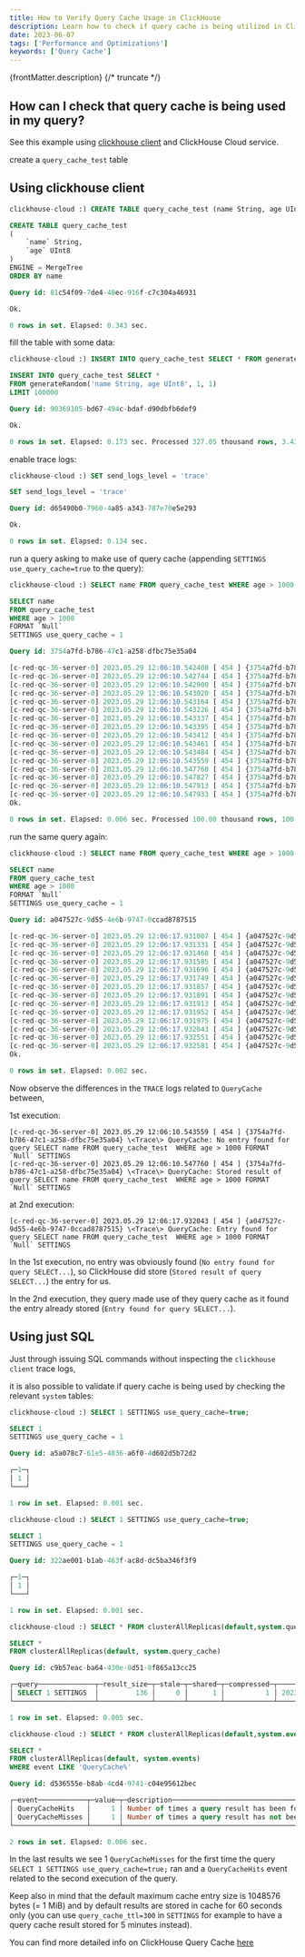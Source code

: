 ```yaml
---
title: How to Verify Query Cache Usage in ClickHouse
description: Learn how to check if query cache is being utilized in ClickHouse using `clickhouse-client` trace logs or SQL commands.
date: 2023-06-07
tags: ['Performance and Optimizations']
keywords: ['Query Cache']
---
```


{frontMatter.description}
{/* truncate */}

## How can I check that query cache is being used in my query?

See this example using [clickhouse client](https://clickhouse.com/docs/en/interfaces/cli) and ClickHouse Cloud service.

create a `query_cache_test` table

## Using clickhouse client

```sql
clickhouse-cloud :) CREATE TABLE query_cache_test (name String, age UInt8) ENGINE =MergeTree ORDER BY name

CREATE TABLE query_cache_test
(
    `name` String,
    `age` UInt8
)
ENGINE = MergeTree
ORDER BY name

Query id: 81c54f09-7de4-48ec-916f-c7c304a46931

Ok.

0 rows in set. Elapsed: 0.343 sec.
```

fill the table with some data:

```sql
clickhouse-cloud :) INSERT INTO query_cache_test SELECT * FROM generateRandom('name String, age UInt8',1,1) LIMIT 100000;

INSERT INTO query_cache_test SELECT *
FROM generateRandom('name String, age UInt8', 1, 1)
LIMIT 100000

Query id: 90369105-bd67-494c-bdaf-d90dbfb6def9

Ok.

0 rows in set. Elapsed: 0.173 sec. Processed 327.05 thousand rows, 3.43 MB (1.89 million rows/s., 19.86 MB/s.)
```

enable trace logs:

```sql
clickhouse-cloud :) SET send_logs_level = 'trace'

SET send_logs_level = 'trace'

Query id: d65490b0-7960-4a85-a343-787e70e5e293

Ok.

0 rows in set. Elapsed: 0.134 sec.
```

run a query asking to make use of query cache (appending `SETTINGS use_query_cache=true` to the query):

```sql
clickhouse-cloud :) SELECT name FROM query_cache_test WHERE age > 1000 FORMAT Null SETTINGS use_query_cache=true;

SELECT name
FROM query_cache_test
WHERE age > 1000
FORMAT `Null`
SETTINGS use_query_cache = 1

Query id: 3754a7fd-b786-47c1-a258-dfbc75e35a04

[c-red-qc-36-server-0] 2023.05.29 12:06:10.542408 [ 454 ] {3754a7fd-b786-47c1-a258-dfbc75e35a04} \<Debug\> executeQuery: (from 151.53.3.113:50412, user: tony) SELECT name FROM query_cache_test  WHERE age > 1000 FORMAT Null SETTINGS use_query_cache=true; (stage: Complete)
[c-red-qc-36-server-0] 2023.05.29 12:06:10.542744 [ 454 ] {3754a7fd-b786-47c1-a258-dfbc75e35a04} \<Debug\> InterpreterSelectQuery: MergeTreeWhereOptimizer: condition "age > 1000" moved to PREWHERE
[c-red-qc-36-server-0] 2023.05.29 12:06:10.542900 [ 454 ] {3754a7fd-b786-47c1-a258-dfbc75e35a04} \<Debug\> InterpreterSelectQuery: MergeTreeWhereOptimizer: condition "age > 1000" moved to PREWHERE
[c-red-qc-36-server-0] 2023.05.29 12:06:10.543020 [ 454 ] {3754a7fd-b786-47c1-a258-dfbc75e35a04} \<Trace\> ContextAccess (tony): Access granted: SELECT(name, age) ON tony.test
[c-red-qc-36-server-0] 2023.05.29 12:06:10.543164 [ 454 ] {3754a7fd-b786-47c1-a258-dfbc75e35a04} \<Trace\> ContextAccess (tony): Access granted: SELECT(name, age) ON tony.test
[c-red-qc-36-server-0] 2023.05.29 12:06:10.543226 [ 454 ] {3754a7fd-b786-47c1-a258-dfbc75e35a04} \<Trace\> InterpreterSelectQuery: FetchColumns -> Complete
[c-red-qc-36-server-0] 2023.05.29 12:06:10.543337 [ 454 ] {3754a7fd-b786-47c1-a258-dfbc75e35a04} \<Debug\> tony.test (e61a107c-e7f8-4445-825f-88f85c72f7e9) (SelectExecutor): Key condition: unknown
[c-red-qc-36-server-0] 2023.05.29 12:06:10.543395 [ 454 ] {3754a7fd-b786-47c1-a258-dfbc75e35a04} \<Debug\> tony.test (e61a107c-e7f8-4445-825f-88f85c72f7e9) (SelectExecutor): Selected 1/1 parts by partition key, 1 parts by primary key, 12/12 marks by primary key, 12 marks to read from 1 ranges
[c-red-qc-36-server-0] 2023.05.29 12:06:10.543412 [ 454 ] {3754a7fd-b786-47c1-a258-dfbc75e35a04} \<Trace\> tony.test (e61a107c-e7f8-4445-825f-88f85c72f7e9) (SelectExecutor): Spreading mark ranges among streams (default reading)
[c-red-qc-36-server-0] 2023.05.29 12:06:10.543461 [ 454 ] {3754a7fd-b786-47c1-a258-dfbc75e35a04} \<Trace\> MergeTreeBaseSelectProcessor: PREWHERE condition was split into 1 steps: "greater(age, 1000)"
[c-red-qc-36-server-0] 2023.05.29 12:06:10.543484 [ 454 ] {3754a7fd-b786-47c1-a258-dfbc75e35a04} \<Trace\> MergeTreeInOrderSelectProcessor: Reading 1 ranges in order from part all_0_0_0, approx. 100000 rows starting from 0
[c-red-qc-36-server-0] 2023.05.29 12:06:10.543559 [ 454 ] {3754a7fd-b786-47c1-a258-dfbc75e35a04} \<Trace\> QueryCache: No entry found for query SELECT name FROM query_cache_test  WHERE age > 1000 FORMAT `Null` SETTINGS
[c-red-qc-36-server-0] 2023.05.29 12:06:10.547760 [ 454 ] {3754a7fd-b786-47c1-a258-dfbc75e35a04} \<Trace\> QueryCache: Stored result of query SELECT name FROM query_cache_test  WHERE age > 1000 FORMAT `Null` SETTINGS
[c-red-qc-36-server-0] 2023.05.29 12:06:10.547827 [ 454 ] {3754a7fd-b786-47c1-a258-dfbc75e35a04} \<Debug\> executeQuery: Read 100000 rows, 97.66 KiB in 0.005508 sec., 18155410.31227306 rows/sec., 17.31 MiB/sec.
[c-red-qc-36-server-0] 2023.05.29 12:06:10.547913 [ 454 ] {3754a7fd-b786-47c1-a258-dfbc75e35a04} \<Debug\> MemoryTracker: Peak memory usage (for query): 451.89 KiB.
[c-red-qc-36-server-0] 2023.05.29 12:06:10.547933 [ 454 ] {3754a7fd-b786-47c1-a258-dfbc75e35a04} \<Debug\> TCPHandler: Processed in 0.005911032 sec.
Ok.

0 rows in set. Elapsed: 0.006 sec. Processed 100.00 thousand rows, 100.00 KB (17.56 million rows/s., 17.56 MB/s.)
```

run the same query again:

```sql
clickhouse-cloud :) SELECT name FROM query_cache_test WHERE age > 1000 FORMAT Null SETTINGS use_query_cache=true;

SELECT name
FROM query_cache_test
WHERE age > 1000
FORMAT `Null`
SETTINGS use_query_cache = 1

Query id: a047527c-9d55-4e6b-9747-0ccad8787515

[c-red-qc-36-server-0] 2023.05.29 12:06:17.931007 [ 454 ] {a047527c-9d55-4e6b-9747-0ccad8787515} \<Debug\> executeQuery: (from 151.53.3.113:50412, user: tony) SELECT name FROM query_cache_test  WHERE age > 1000 FORMAT Null SETTINGS use_query_cache=true; (stage: Complete)
[c-red-qc-36-server-0] 2023.05.29 12:06:17.931331 [ 454 ] {a047527c-9d55-4e6b-9747-0ccad8787515} \<Debug\> InterpreterSelectQuery: MergeTreeWhereOptimizer: condition "age > 1000" moved to PREWHERE
[c-red-qc-36-server-0] 2023.05.29 12:06:17.931468 [ 454 ] {a047527c-9d55-4e6b-9747-0ccad8787515} \<Debug\> InterpreterSelectQuery: MergeTreeWhereOptimizer: condition "age > 1000" moved to PREWHERE
[c-red-qc-36-server-0] 2023.05.29 12:06:17.931585 [ 454 ] {a047527c-9d55-4e6b-9747-0ccad8787515} \<Trace\> ContextAccess (tony): Access granted: SELECT(name, age) ON tony.test
[c-red-qc-36-server-0] 2023.05.29 12:06:17.931696 [ 454 ] {a047527c-9d55-4e6b-9747-0ccad8787515} \<Trace\> ContextAccess (tony): Access granted: SELECT(name, age) ON tony.test
[c-red-qc-36-server-0] 2023.05.29 12:06:17.931749 [ 454 ] {a047527c-9d55-4e6b-9747-0ccad8787515} \<Trace\> InterpreterSelectQuery: FetchColumns -> Complete
[c-red-qc-36-server-0] 2023.05.29 12:06:17.931857 [ 454 ] {a047527c-9d55-4e6b-9747-0ccad8787515} \<Debug\> tony.test (e61a107c-e7f8-4445-825f-88f85c72f7e9) (SelectExecutor): Key condition: unknown
[c-red-qc-36-server-0] 2023.05.29 12:06:17.931891 [ 454 ] {a047527c-9d55-4e6b-9747-0ccad8787515} \<Debug\> tony.test (e61a107c-e7f8-4445-825f-88f85c72f7e9) (SelectExecutor): Selected 1/1 parts by partition key, 1 parts by primary key, 12/12 marks by primary key, 12 marks to read from 1 ranges
[c-red-qc-36-server-0] 2023.05.29 12:06:17.931913 [ 454 ] {a047527c-9d55-4e6b-9747-0ccad8787515} \<Trace\> tony.test (e61a107c-e7f8-4445-825f-88f85c72f7e9) (SelectExecutor): Spreading mark ranges among streams (default reading)
[c-red-qc-36-server-0] 2023.05.29 12:06:17.931952 [ 454 ] {a047527c-9d55-4e6b-9747-0ccad8787515} \<Trace\> MergeTreeBaseSelectProcessor: PREWHERE condition was split into 1 steps: "greater(age, 1000)"
[c-red-qc-36-server-0] 2023.05.29 12:06:17.931975 [ 454 ] {a047527c-9d55-4e6b-9747-0ccad8787515} \<Trace\> MergeTreeInOrderSelectProcessor: Reading 1 ranges in order from part all_0_0_0, approx. 100000 rows starting from 0
[c-red-qc-36-server-0] 2023.05.29 12:06:17.932043 [ 454 ] {a047527c-9d55-4e6b-9747-0ccad8787515} \<Trace\> QueryCache: Entry found for query SELECT name FROM query_cache_test  WHERE age > 1000 FORMAT `Null` SETTINGS
[c-red-qc-36-server-0] 2023.05.29 12:06:17.932551 [ 454 ] {a047527c-9d55-4e6b-9747-0ccad8787515} \<Debug\> MemoryTracker: Peak memory usage (for query): 5.19 KiB.
[c-red-qc-36-server-0] 2023.05.29 12:06:17.932581 [ 454 ] {a047527c-9d55-4e6b-9747-0ccad8787515} \<Debug\> TCPHandler: Processed in 0.001961411 sec.
Ok.

0 rows in set. Elapsed: 0.002 sec.
```

Now observe the differences in the `TRACE` logs related to `QueryCache` between,

1st execution:

```
[c-red-qc-36-server-0] 2023.05.29 12:06:10.543559 [ 454 ] {3754a7fd-b786-47c1-a258-dfbc75e35a04} \<Trace\> QueryCache: No entry found for query SELECT name FROM query_cache_test  WHERE age > 1000 FORMAT `Null` SETTINGS
[c-red-qc-36-server-0] 2023.05.29 12:06:10.547760 [ 454 ] {3754a7fd-b786-47c1-a258-dfbc75e35a04} \<Trace\> QueryCache: Stored result of query SELECT name FROM query_cache_test  WHERE age > 1000 FORMAT `Null` SETTINGS
```

at 2nd execution:

```
[c-red-qc-36-server-0] 2023.05.29 12:06:17.932043 [ 454 ] {a047527c-9d55-4e6b-9747-0ccad8787515} \<Trace\> QueryCache: Entry found for query SELECT name FROM query_cache_test  WHERE age > 1000 FORMAT `Null` SETTINGS
```

In the 1st execution, no entry was obviously found (`No entry found for query SELECT...`), so ClickHouse did store (`Stored result of query SELECT...`) the entry for us.

In the 2nd execution, they query made use of they query cache as it found the entry already stored (`Entry found for query SELECT...`).

## Using just SQL

Just through issuing SQL commands without inspecting the `clickhouse client` trace logs, 

it is also possible to validate if query cache is being used by checking the relevant `system` tables:

```sql
clickhouse-cloud :) SELECT 1 SETTINGS use_query_cache=true;

SELECT 1
SETTINGS use_query_cache = 1

Query id: a5a078c7-61e5-4036-a6f0-4d602d5b72d2

┌─1─┐
│ 1 │
└───┘

1 row in set. Elapsed: 0.001 sec.

clickhouse-cloud :) SELECT 1 SETTINGS use_query_cache=true;

SELECT 1
SETTINGS use_query_cache = 1

Query id: 322ae001-b1ab-463f-ac8d-dc5ba346f3f9

┌─1─┐
│ 1 │
└───┘

1 row in set. Elapsed: 0.001 sec.

clickhouse-cloud :) SELECT * FROM clusterAllReplicas(default,system.query_cache);

SELECT *
FROM clusterAllReplicas(default, system.query_cache)

Query id: c9b57eac-ba64-430e-8d51-8f865a13cc25

┌─query──────────────┬─result_size─┬─stale─┬─shared─┬─compressed─┬──────────expires_at─┬─────────────key_hash─┐
│ SELECT 1 SETTINGS  │         136 │     0 │      1 │          1 │ 2023-08-02 15:08:23 │ 12188185624808016954 │
└────────────────────┴─────────────┴───────┴────────┴────────────┴─────────────────────┴──────────────────────┘

1 row in set. Elapsed: 0.005 sec.

clickhouse-cloud :) SELECT * FROM clusterAllReplicas(default,system.events) WHERE event LIKE 'QueryCache%'

SELECT *
FROM clusterAllReplicas(default, system.events)
WHERE event LIKE 'QueryCache%'

Query id: d536555e-b8ab-4cd4-9741-c04e95612bec

┌─event────────────┬─value─┬─description────────────────────────────────────────────────────────────────────────────────────────────┐
│ QueryCacheHits   │     1 │ Number of times a query result has been found in the query cache (and query computation was avoided).  │
│ QueryCacheMisses │     1 │ Number of times a query result has not been found in the query cache (and required query computation). │
└──────────────────┴───────┴────────────────────────────────────────────────────────────────────────────────────────────────────────┘

2 rows in set. Elapsed: 0.006 sec.
```

In the last results we see 1 `QueryCacheMisses` for the first time the query `SELECT 1 SETTINGS use_query_cache=true;` ran and a `QueryCacheHits` event related to the second execution of the query.

Keep also in mind that the default maximum cache entry size is 1048576 bytes (= 1 MiB) and by default results are stored in cache for 60 seconds only (you can use `query_cache_ttl=300` in `SETTINGS` for example to have a query cache result stored for 5 minutes instead).

You can find more detailed info on ClickHouse Query Cache [here](https://clickhouse.com/docs/en/operations/query-cache)

